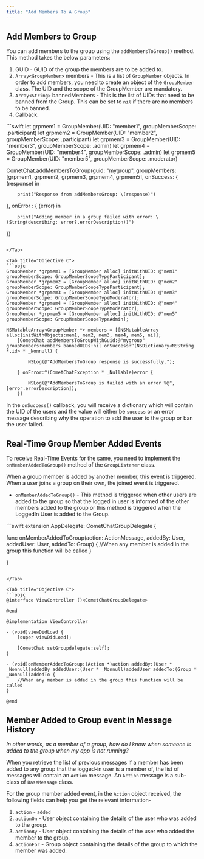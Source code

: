 ```yaml
---
title: "Add Members To A Group"
---
```




## Add Members to Group

You can add members to the group using the `addMembersToGroup()` method. This method takes the below parameters:

1. GUID - GUID of the group the members are to be added to.
2. `Array<GroupMember>` members - This is a list of `GroupMember` objects. In order to add members, you need to create an object of the `GroupMember` class. The UID and the scope of the GroupMember are mandatory.
3. `Array<String>` bannedMembers - This is the list of UIDs that need to be banned from the Group. This can be set to `nil` if there are no members to be banned.
4. Callback.

<Tabs>
<Tab title="Swift">
```swift
let grpmem1 = GroupMember(UID: "member1", groupMemberScope: .participant)
 let grpmem2 = GroupMember(UID: "member2", groupMemberScope: .participant)
 let grpmem3 = GroupMember(UID: "member3", groupMemberScope: .admin)
 let grpmem4 = GroupMember(UID: "member4", groupMemberScope: .admin)
 let grpmem5 = GroupMember(UID: "member5", groupMemberScope: .moderator)
 
CometChat.addMembersToGroup(guid: "mygroup", groupMembers: [grpmem1, grpmem2, grpmem3, grpmem4, grpmem5], onSuccess: { (response) in

		print("Response from addMembersGroup: \(response)")
    
}, onError : { (error) in

		print("Adding member in a group failed with error: \(String(describing: error?.errorDescription))")
    
})
```

</Tab>

<Tab title="Objective C">
```objc
GroupMember *grpmem1 = [GroupMember alloc] initWithUID: @"mem1" groupMemberScope: GroupMemberScopeTypeParticipant];
GroupMember *grpmem2 = [GroupMember alloc] initWithUID: @"mem2" groupMemberScope: GroupMemberScopeTypeParticipant];
GroupMember *grpmem3 = [GroupMember alloc] initWithUID: @"mem3" groupMemberScope: GroupMemberScopeTypeModerator];
GroupMember *grpmem4 = [GroupMember alloc] initWithUID: @"mem4" groupMemberScope: GroupMemberScopeTypeModerator];
GroupMember *grpmem5 = [GroupMember alloc] initWithUID: @"mem5" groupMemberScope: GroupMemberScopeTypeAdmin];

NSMutableArray<GroupMember *> members = [[NSMutableArray alloc]initWithObjects:mem1, mem2, mem3, mem4, mem5, nil];
    [CometChat addMembersToGroupWithGuid:@"mygroup" groupMembers:members bannedUIDs:nil onSuccess:^(NSDictionary<NSString *,id> * _Nonnull) {
      
        NSLog(@"AddMembersToGroup response is successfully.");
      
    } onError:^(CometChatException * _Nullable)error {
        
        NSLog(@"AddMembersToGroup is failed with an error %@", [error.errorDescription]);
    }]
```

</Tab>

</Tabs>

In the `onSuccess()` callback, you will receive a dictionary which will contain the UID of the users and the value will either be `success` or an error message describing why the operation to add the user to the group or ban the user failed.

## Real-Time Group Member Added Events

To receive Real-Time Events for the same, you need to implement the `onMemberAddedToGroup()` method of the `GroupListener` class.

<Note>

When a group member is added by another member, this event is triggered. When a user joins a group on their own, the joined event is triggered.

</Note>

* `onMemberAddedToGroup()` - This method is triggered when other users are added to the group so that the logged in user is informed of the other members added to the group or this method is triggered when the LoggedIn User is added to the Group.

<Tabs>
<Tab title="Swift">
```swift
extension AppDelegate: CometChatGroupDelegate {
    
  func onMemberAddedToGroup(action: ActionMessage, addedBy: User, addedUser: User, addedTo: Group) {
      //When any member is added in the group this function will be called
  }

}
```

</Tab>

<Tab title="Objective C">
```objc
@interface ViewController ()<CometChatGroupDelegate>

@end

@implementation ViewController

- (void)viewDidLoad {
    [super viewDidLoad];
    
    [CometChat setGroupdelegate:self];    
}

- (void)onMemberAddedToGroup:(Action *)action addedBy:(User * _Nonnull)addedBy addedUser:(User * _Nonnull)addedUser addedTo:(Group * _Nonnull)addedTo {
    //When any member is added in the group this function will be called 
}

@end
```

</Tab>

</Tabs>

## Member Added to Group event in Message History

*In other words, as a member of a group, how do I know when someone is added to the group when my app is not running?*

When you retrieve the list of previous messages if a member has been added to any group that the logged-in user is a member of, the list of messages will contain an `Action` message. An `Action` message is a sub-class of `BaseMessage` class.

For the group member added event, in the `Action` object received, the following fields can help you get the relevant information-

1. `action` - `added`
2. `actionOn` - User object containing the details of the user who was added to the group.
3. `actionBy` - User object containing the details of the user who added the member to the group.
4. `actionFor` - Group object containing the details of the group to which the member was added.
